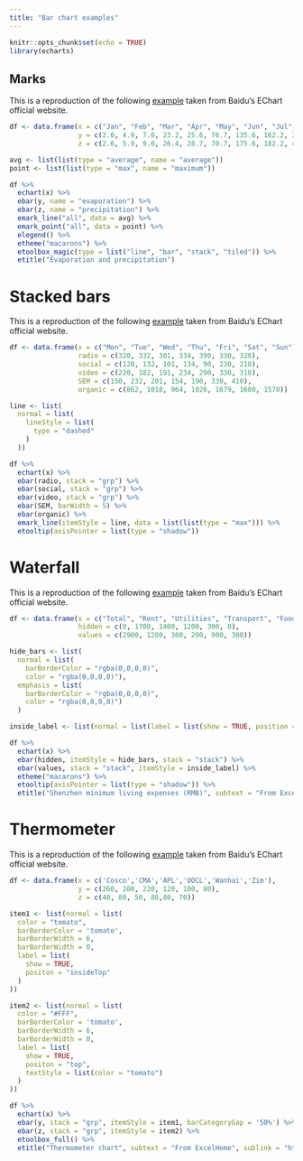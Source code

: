 ```yaml
---
title: "Bar chart examples"
---
```


```r
knitr::opts_chunk$set(echo = TRUE)
library(echarts)
```

## Marks

This is a reproduction of the following [example](http://echarts.baidu.com/echarts2/doc/example/bar1.html#-en) taken from Baidu's EChart official website.

```r
df <- data.frame(x = c("Jan", "Feb", "Mar", "Apr", "May", "Jun", "Jul", "Aug", "Sep", "Oct", "Nov", "Dec"),
                 y = c(2.0, 4.9, 7.0, 23.2, 25.6, 76.7, 135.6, 162.2, 32.6, 20.0, 6.4, 3.3),
                 z = c(2.6, 5.9, 9.0, 26.4, 28.7, 70.7, 175.6, 182.2, 48.7, 18.8, 6.0, 2.3))

avg <- list(list(type = "average", name = "average"))
point <- list(list(type = "max", name = "maximum"))

df %>% 
  echart(x) %>% 
  ebar(y, name = "evaporation") %>% 
  ebar(z, name = "precipitation") %>% 
  emark_line("all", data = avg) %>% 
  emark_point("all", data = point) %>% 
  elegend() %>% 
  etheme("macarons") %>% 
  etoolbox_magic(type = list("line", "bar", "stack", "tiled")) %>% 
  etitle("Evaporation and precipitation")
```

# Stacked bars

This is a reproduction of the following [example](http://echarts.baidu.com/echarts2/doc/example/bar2.html#-en) taken from Baidu's EChart official website.

```r
df <- data.frame(x = c("Mon", "Tue", "Wed", "Thu", "Fri", "Sat", "Sun"),
                 radio = c(320, 332, 301, 334, 390, 330, 320),
                 social = c(120, 132, 101, 134, 90, 230, 210),
                 video = c(220, 182, 191, 234, 290, 330, 310),
                 SEM = c(150, 232, 201, 154, 190, 330, 410),
                 organic = c(862, 1018, 964, 1026, 1679, 1600, 1570)) 

line <- list(
  normal = list(
    lineStyle = list(
      type = "dashed"
    )
  ))

df %>% 
  echart(x) %>% 
  ebar(radio, stack = "grp") %>% 
  ebar(social, stack = "grp") %>% 
  ebar(video, stack = "grp") %>% 
  ebar(SEM, barWidth = 5) %>% 
  ebar(organic) %>% 
  emark_line(itemStyle = line, data = list(list(type = "max"))) %>% 
  etooltip(axisPointer = list(type = "shadow"))
```

# Waterfall

This is a reproduction of the following [example](http://echarts.baidu.com/echarts2/doc/example/bar7.html#-en) taken from Baidu's EChart official website.

```r
df <- data.frame(x = c("Total", "Rent", "Utilities", "Transport", "Food costs", "Misc"),
                 hidden = c(0, 1700, 1400, 1200, 300, 0),
                 values = c(2900, 1200, 300, 200, 900, 300))

hide_bars <- list(
  normal = list(
    barBorderColor = "rgba(0,0,0,0)",
    color = "rgba(0,0,0,0)"),
  emphasis = list(
    barBorderColor = "rgba(0,0,0,0)",
    color = "rgba(0,0,0,0)")
  )

inside_label <- list(normal = list(label = list(show = TRUE, position = "inside")))

df %>% 
  echart(x) %>% 
  ebar(hidden, itemStyle = hide_bars, stack = "stack") %>% 
  ebar(values, stack = "stack", itemStyle = inside_label) %>% 
  etheme("macarons") %>% 
  etooltip(axisPointer = list(type = "shadow")) %>% 
  etitle("Shenzhen minimum living expenses (RMB)", subtext = "From ExcelHome", sublink = "http://e.weibo.com/1341556070/AjQH99che")
```

# Thermometer

This is a reproduction of the following [example](http://echarts.baidu.com/echarts2/doc/example/bar10.html#-en) taken from Baidu's EChart official website.

```r
df <- data.frame(x = c('Cosco','CMA','APL','OOCL','Wanhai','Zim'),
                 y = c(260, 200, 220, 120, 100, 80),
                 z = c(40, 80, 50, 80,80, 70))

item1 <- list(normal = list(
  color = "tomato",
  barBorderColor = 'tomato',
  barBorderWidth = 6,
  barBorderWidth = 0,
  label = list(
    show = TRUE,
    positon = "insideTop"
  )
))

item2 <- list(normal = list(
  color = "#FFF",
  barBorderColor = 'tomato',
  barBorderWidth = 6,
  barBorderWidth = 0,
  label = list(
    show = TRUE,
    positon = "top",
    textStyle = list(color = "tomato")
  )
))

df %>% 
  echart(x) %>% 
  ebar(y, stack = "grp", itemStyle = item1, barCategoryGap = '50%') %>% 
  ebar(z, stack = "grp", itemStyle = item2) %>% 
  etoolbox_full() %>% 
  etitle("Thermometer chart", subtext = "From ExcelHome", sublink = "http://e.weibo.com/1341556070/AizJXrAEa")
```